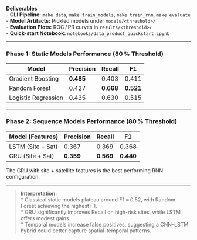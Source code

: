 
**Deliverables**  
- **CLI Pipeline:** `make data`, `make train_models`, `make train_rnn`, `make evaluate`  
- **Model Artifacts:** Pickled models under `models/<threshold>/`  
- **Evaluation Plots:** ROC / PR curves in `results/<threshold>/`  
- **Quick-start Notebook:** `notebooks/data_product_quickstart.ipynb`

---

### Phase 1: Static Models Performance (80 % Threshold)

| Model               | Precision | Recall | F1    |
|---------------------|-----------|--------|-------|
| Gradient Boosting   | **0.485** | 0.403  | 0.411 |
| Random Forest       | 0.427     | **0.668** | **0.521** |
| Logistic Regression | 0.435     | 0.630  | 0.515 |


---

### Phase 2: Sequence Models Performance (80 % Threshold)

| Model (Features)    | Precision | Recall | F1    |
|---------------------|-----------|--------|-------|
| LSTM (Site + Sat)   | 0.367     | 0.369  | 0.368 |
| GRU (Site + Sat)    | **0.359** | **0.569** | **0.440** |

The GRU with site + satellite features is the best performing RNN configuration.

---

> **Interpretation:**  
> * Classical static models plateau around F1 ≈ 0.52, with Random Forest achieving the highest F1.  
> * GRU significantly improves Recall on high-risk sites, while LSTM offers modest gains.  
> * Temporal models increase false positives, suggesting a CNN–LSTM hybrid could better capture spatial–temporal patterns.